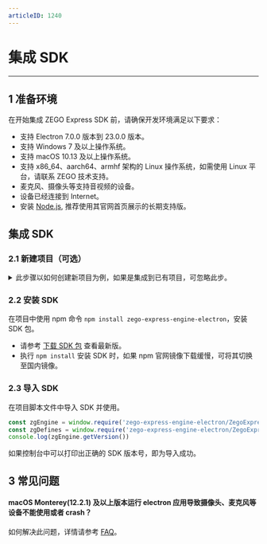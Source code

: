 ```yaml
---
articleID: 1240
---
```

# 集成 SDK

---

## 1 准备环境  

在开始集成 ZEGO Express SDK 前，请确保开发环境满足以下要求：   

- 支持 Electron 7.0.0 版本到 23.0.0 版本。
- 支持 Windows 7 及以上操作系统。
- 支持 macOS 10.13 及以上操作系统。
- 支持 x86_64、aarch64、armhf 架构的 Linux 操作系统，如需使用 Linux 平台，请联系 ZEGO 技术支持。
- 麦克风、摄像头等支持音视频的设备。
- 设备已经连接到 Internet。
- 安装 [Node.js](https://nodejs.org/en/), 推荐使用其官网首页展示的长期支持版。  

## 集成 SDK  

### 2.1 新建项目（可选）

<details class="zg-primary">
    <summary>此步骤以如何创建新项目为例，如果是集成到已有项目，可忽略此步。</summary>  

请参考 [Electron 文档 - 快速启动指南](https://github.com/electron/electron-quick-start) 创建一个 Electron 项目。
</details> 

### 2.2 安装 SDK  

在项目中使用 npm 命令 `npm install zego-express-engine-electron`，安装 SDK 包。   

<div class = 'mk-hint'>

- 请参考 [下载 SDK 包](!DownloadSDK/DownloadSDK) 查看最新版。
- 执行 `npm install` 安装 SDK 时，如果 npm 官网镜像下载缓慢，可将其切换至国内镜像。
</div>   

 
### 2.3 导入 SDK

在项目脚本文件中导入 SDK 并使用。  

```js
const zgEngine = window.require('zego-express-engine-electron/ZegoExpressEngine');
const zgDefines = window.require('zego-express-engine-electron/ZegoExpressDefines');
console.log(zgEngine.getVersion())
```
如果控制台中可以打印出正确的 SDK 版本号，即为导入成功。


## 3 常见问题

#### macOS Monterey(12.2.1) 及以上版本运行 electron 应用导致摄像头、麦克风等设备不能使用或者 crash？    
如何解决此问题，详情请参考 [FAQ](http://doc-zh.zego.im/faq/macOS_Monterey_v12.2.1_access_solution?product=ExpressVideo&platform=electron)。
